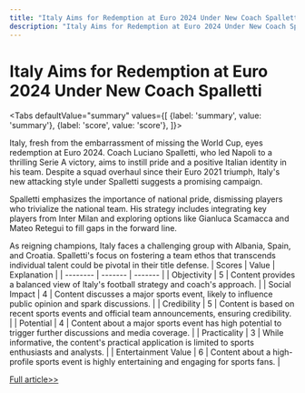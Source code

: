 ```yaml
---
title: "Italy Aims for Redemption at Euro 2024 Under New Coach Spalletti"
description: "Italy Aims for Redemption at Euro 2024 Under New Coach Spalletti"
---
```



# Italy Aims for Redemption at Euro 2024 Under New Coach Spalletti


<Tabs
	defaultValue="summary"
	values={[
	{label: 'summary', value: 'summary'},
	{label: 'score', value: 'score'},
]}>
<TabItem value="summary">


Italy, fresh from the embarrassment of missing the World Cup, eyes redemption at Euro 2024. Coach Luciano Spalletti, who led Napoli to a thrilling Serie A victory, aims to instill pride and a positive Italian identity in his team. Despite a squad overhaul since their Euro 2021 triumph, Italy's new attacking style under Spalletti suggests a promising campaign.

Spalletti emphasizes the importance of national pride, dismissing players who trivialize the national team. His strategy includes integrating key players from Inter Milan and exploring options like Gianluca Scamacca and Mateo Retegui to fill gaps in the forward line.

As reigning champions, Italy faces a challenging group with Albania, Spain, and Croatia. Spalletti's focus on fostering a team ethos that transcends individual talent could be pivotal in their title defense.
</TabItem>
<TabItem value="score">
	| Scores     | Value   | Explanation |
	| -------- | ------- | ------- |
	| Objectivity  | 5    | Content provides a balanced view of Italy's football strategy and coach's approach.    |
	| Social Impact | 4     | Content discusses a major sports event, likely to influence public opinion and spark discussions.    |
	| Credibility    | 5    | Content is based on recent sports events and official team announcements, ensuring credibility.    |
	| Potential    | 4    | Content about a major sports event has high potential to trigger further discussions and media coverage.    |
	| Practicality    | 3    | While informative, the content's practical application is limited to sports enthusiasts and analysts.    |
	| Entertainment Value    | 6    | Content about a high-profile sports event is highly entertaining and engaging for sports fans.    |
</TabItem>
</Tabs>

[Full article>>](https://apnews.com/article/italy-euro-2024-spalletti-f6fdf2a6c26189415ee522394c176ccd)
